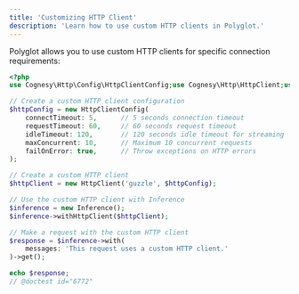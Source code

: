 ```yaml
---
title: 'Customizing HTTP Client'
description: 'Learn how to use custom HTTP clients in Polyglot.'
---
```


Polyglot allows you to use custom HTTP clients for specific connection requirements:

```php
<?php
use Cognesy\Http\Config\HttpClientConfig;use Cognesy\Http\HttpClient;use Cognesy\Polyglot\Inference\Inference;

// Create a custom HTTP client configuration
$httpConfig = new HttpClientConfig(
    connectTimeout: 5,      // 5 seconds connection timeout
    requestTimeout: 60,     // 60 seconds request timeout
    idleTimeout: 120,       // 120 seconds idle timeout for streaming
    maxConcurrent: 10,      // Maximum 10 concurrent requests
    failOnError: true,      // Throw exceptions on HTTP errors
);

// Create a custom HTTP client
$httpClient = new HttpClient('guzzle', $httpConfig);

// Use the custom HTTP client with Inference
$inference = new Inference();
$inference->withHttpClient($httpClient);

// Make a request with the custom HTTP client
$response = $inference->with(
    messages: 'This request uses a custom HTTP client.'
)->get();

echo $response;
// @doctest id="6772"
```
